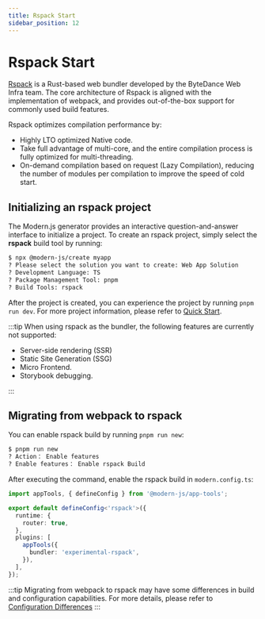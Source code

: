 ```yaml
---
title: Rspack Start
sidebar_position: 12
---
```


# Rspack Start

[Rspack](https://www.rspack.dev/) is a Rust-based web bundler developed by the ByteDance Web Infra team. The core architecture of Rspack is aligned with the implementation of webpack, and provides out-of-the-box support for commonly used build features.

Rspack optimizes compilation performance by:

- Highly LTO optimized Native code.
- Take full advantage of multi-core, and the entire compilation process is fully optimized for multi-threading.
- On-demand compilation based on request (Lazy Compilation), reducing the number of modules per compilation to improve the speed of cold start.

## Initializing an rspack project

The Modern.js generator provides an interactive question-and-answer interface to initialize a project. To create an rspack project, simply select the **rspack** build tool by running:

```bash
$ npx @modern-js/create myapp
? Please select the solution you want to create: Web App Solution
? Development Language: TS
? Package Management Tool: pnpm
? Build Tools: rspack
```

After the project is created, you can experience the project by running `pnpm run dev`. For more project information, please refer to [Quick Start](/guides/get-started/quick-start.html).

:::tip
When using rspack as the bundler, the following features are currently not supported:

- Server-side rendering (SSR)
- Static Site Generation (SSG)
- Micro Frontend.
- Storybook debugging.

:::

## Migrating from webpack to rspack

You can enable rspack build by running `pnpm run new`:

```bash
$ pnpm run new
? Action： Enable features
? Enable features： Enable rspack Build
```

After executing the command, enable the rspack build in `modern.config.ts`:

```ts title=modern.config.ts
import appTools, { defineConfig } from '@modern-js/app-tools';

export default defineConfig<'rspack'>({
  runtime: {
    router: true,
  },
  plugins: [
    appTools({
      bundler: 'experimental-rspack',
    }),
  ],
});
```

:::tip
Migrating from webpack to rspack may have some differences in build and configuration capabilities. For more details, please refer to [Configuration Differences](https://modernjs.dev/builder/en/guide/advanced/rspack-start.html#migrating-from-webpack-to-rspack)
:::
